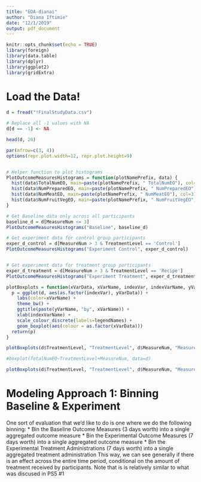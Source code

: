 ```yaml
---
title: "EDA-dianai"
author: "Diana Iftimie"
date: "12/1/2019"
output: pdf_document
---
```


```r
knitr::opts_chunk$set(echo = TRUE)
library(foreign)
library(data.table)
library(dplyr)
library(ggplot2)
library(gridExtra)
```


# Load the Data!

```r
d = fread("!FinalStudyData.csv")

# Replace all -1 values with NA
d[d == -1] <- NA

head(d, 20)
```

```r
par(mfrow=c(3, 4))
options(repr.plot.width=12, repr.plot.height=9)


# Helper function to plot histograms
PlotOutcomeMeasuresHistograms = function(plotNamePrefix, data) {
  hist(data$TotalNumEO, main=paste(plotNamePrefix, " TotalNumEO"), col=3)
  hist(data$NumPreparedEO, main=paste(plotNamePrefix, " NumPreparedEO"), col=3)
  hist(data$NumMeatEO, main=paste(plotNamePrefix, " NumMeatEO"), col=3)
  hist(data$NumFruitVegEO, main=paste(plotNamePrefix, " NumFruitVegEO"), col=3)
}

# Get Baseline data only across all participants
baseline_d = d[MeasureNum <= 3]
PlotOutcomeMeasuresHistograms("Baseline", baseline_d)

# Get experiment data for control group participants
exper_d_control = d[MeasureNum > 3 & TreatmentLevel == 'Control']
PlotOutcomeMeasuresHistograms("Experiment Control", exper_d_control)


# Get experiment data for treatment group participants
exper_d_treatment = d[MeasureNum > 3 & TreatmentLevel == 'Recipe']
PlotOutcomeMeasuresHistograms("Experiment Treatment", exper_d_treatment)
```

```r

plotBoxplots = function(xVarData, xVarName, indexVar, indexVarName, yVarData, yVarName, legendNames) {
  p = ggplot(d, aes(as.factor(indexVar), yVarData)) +
    labs(color=xVarName) + 
    theme_bw() + 
    ggtitle(paste(yVarName, "by", xVarName)) +
    xlab(indexVarName) + 
    scale_colour_discrete(labels=legendNames) +
    geom_boxplot(aes(colour = as.factor(xVarData)))
  return(p)
}

plotBoxplots(d$TreatmentLevel, "TreatmentLevel", d$MeasureNum, "MeasureNum", d$TotalNumEO, "TotalNumEO", levels(as.factor(d$TreatmentLevel)))

#boxplot(TotalNumEO~TreatmentLevel+MeasureNum, data=d)
```

```r
plotBoxplots(d$TreatmentLevel, "TreatmentLevel", d$MeasureNum, "MeasureNum", d$NumMeatEO/d$TotalNumEO, "Ratio NumMeatEO", levels(as.factor(d$TreatmentLevel)))

```

# Modeling Approach 1: Binning Baseline & Experiment

One sort of evaluation that we'd like to do is one where we do the following binning:
* Bin the Baseline Outcome Measures (3 days worth) into a single aggregated outcome measure
* Bin the Experimental Outcome Measures (7 days worth) into a single aggregated outcome measure
* Bin the Experimental Treatment Administrations (7 days worth) into a single aggregated treatment administration
This way, we can see generally if there is an effect across the entire time period, conditional on the amount of treatment received by participants. Note that is is relatively similar to what was discused in PS5 #1
















